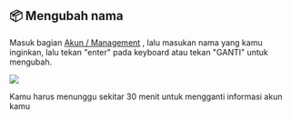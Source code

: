 
## 📦 Mengubah nama

Masuk bagian [Akun / Management](https://sp24b.vercel.app/akun) , lalu masukan nama yang kamu inginkan, lalu tekan "enter" pada keyboard atau tekan "GANTI" untuk mengubah.

![](https://spesana24b.github.io/change-name-accounts.gif)

<Callout type="warn" emoji="️🏷">
  Kamu harus menunggu sekitar 30 menit untuk mengganti informasi akun kamu
</Callout>
